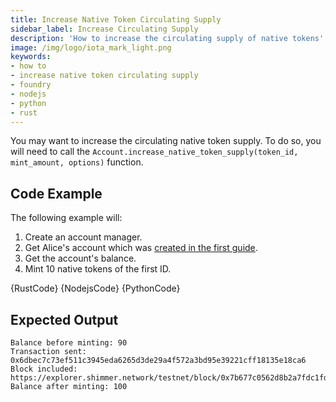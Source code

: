 ```yaml
---
title: Increase Native Token Circulating Supply 
sidebar_label: Increase Circulating Supply
description: 'How to increase the circulating supply of native tokens'
image: /img/logo/iota_mark_light.png
keywords:
- how to
- increase native token circulating supply
- foundry
- nodejs
- python
- rust
---
```



You may want to increase the circulating native token supply. To do so, you will need to call the
`Account.increase_native_token_supply(token_id, mint_amount, options)` function.

## Code Example

The following example will:

1. Create an account manager.
2. Get Alice's account which was [created in the first guide](../accounts_and_addresses/create_account.mdx).
3. Get the account's balance.
4. Mint 10 native tokens of the first ID.

<Tabs groupId="language">
    <TabItem value="rust" label="Rust">
        <CodeBlock className="language-rust">
            {RustCode}
        </CodeBlock>
    </TabItem>
    <TabItem value="nodejs" label="Nodejs">
        <CodeBlock className="language-typescript">
            {NodejsCode}
        </CodeBlock>
    </TabItem>
    <TabItem value="python" label="Python">
        <CodeBlock className="language-python">
            {PythonCode}
        </CodeBlock>
    </TabItem>
</Tabs>

## Expected Output

```
Balance before minting: 90
Transaction sent: 0x6dbec7c73ef511c3945eda6265d3de29a4f572a3bd95e39221cff18135e18ca6
Block included: https://explorer.shimmer.network/testnet/block/0x7b677c0562d8b2a7fdc1fd6182bb6364af517d41ec38a9dab9b29a1c7422f574
Balance after minting: 100
```
